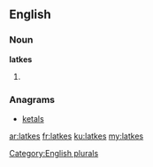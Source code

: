 ==English==

===Noun===
'''latkes'''

# {{plural of|latke}}

===Anagrams===
* [[ketals#English|ketals]]

[[Category:English plurals]]

[[ar:latkes]]
[[fr:latkes]]
[[ku:latkes]]
[[my:latkes]]